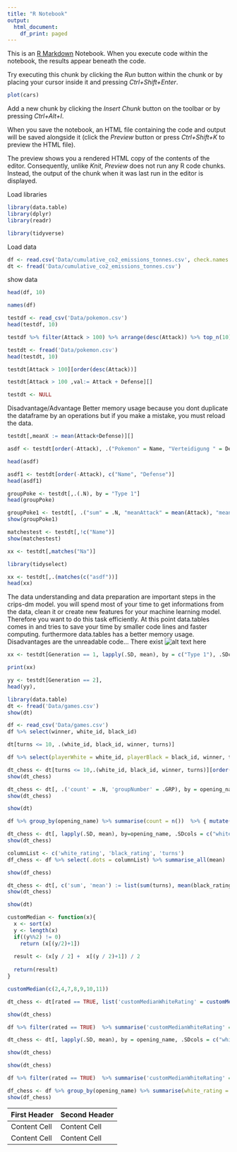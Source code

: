 ```yaml
---
title: "R Notebook"
output:
  html_document:
    df_print: paged
---
```


This is an [R Markdown](http://rmarkdown.rstudio.com) Notebook. When you execute code within the notebook, the results appear beneath the code. 

Try executing this chunk by clicking the *Run* button within the chunk or by placing your cursor inside it and pressing *Ctrl+Shift+Enter*. 

```r
plot(cars)
```

Add a new chunk by clicking the *Insert Chunk* button on the toolbar or by pressing *Ctrl+Alt+I*.

When you save the notebook, an HTML file containing the code and output will be saved alongside it (click the *Preview* button or press *Ctrl+Shift+K* to preview the HTML file).

The preview shows you a rendered HTML copy of the contents of the editor. Consequently, unlike *Knit*, *Preview* does not run any R code chunks. Instead, the output of the chunk when it was last run in the editor is displayed.

Load libraries
```r
library(data.table)
library(dplyr)
library(readr)
```
```r
library(tidyverse)
```

Load data
```r
df <- read.csv('Data/cumulative_co2_emissions_tonnes.csv', check.names = FALSE)
dt <- fread('Data/cumulative_co2_emissions_tonnes.csv')
```
show data
```r
head(df, 10)
```

```r
names(df)
```

```r
testdf <- read_csv('Data/pokemon.csv')
head(testdf, 10)
```
```r
testdf %>% filter(Attack > 100) %>% arrange(desc(Attack)) %>% top_n(10)
```
```r
testdt <- fread('Data/pokemon.csv')
head(testdt, 10)
```
```r
testdt[Attack > 100][order(desc(Attack))]
```
```r
testdt[Attack > 100 ,val:= Attack + Defense][]
```

```r
testdt <- NULL
```
Disadvantage/Advantage Better memory usage because you dont duplicate the dataframe by an operations but if you make a mistake, you must reload the data.
```r
testdt[,meanX := mean(Attack+Defense)][]
```
```r
asdf <- testdt[order(-Attack), .("Pokemon" = Name, "Verteidigung " = Defense)]
```
```r
head(asdf)
```
```r
asdf1 <- testdt[order(-Attack), c("Name", "Defense")]
head(asdf1)
```

```r
groupPoke <- testdt[,.(.N), by = "Type 1"]
head(groupPoke)
```

```r
groupPoke1 <- testdt[, .("sum" = .N, "meanAttack" = mean(Attack), "meanDefense" = mean(Defense)) , keyby = c("Type 1", "Legendary")]
show(groupPoke1)
```
```r
matchestest <- testdt[,!c("Name")]
show(matchestest)
```
```r
xx <- testdt[,matches("Na")]
```
```r
library(tidyselect)
```
```r
xx <- testdt[,.(matches(c("asdf"))]
head(xx)
```
The data understanding and data preparation are important steps in the crips-dm model. you will spend most of your time to get informations from the data, clean it or create new features for your machine learning model. Therefore you want to do this task efficiently. At this point data.tables comes in and tries to save your time by smaller code lines and faster computing. furthermore data.tables has a better memory usage. Disadvantages are the unreadable code...
There exist 
![alt text here](CRISP-DM_Process_Diagram1.png)
```r
xx <- testdt[Generation == 1, lapply(.SD, mean), by = c("Type 1"), .SDcols = c("Attack", "Defense"),,,]
```
```r
print(xx)
```
```r
yy <- testdt[Generation == 2],
head(yy),
```
```r
library(data.table)
dt <- fread('Data/games.csv')
show(dt)
```
```r
df <- read_csv('Data/games.csv')
df %>% select(winner, white_id, black_id)
```
```r
dt[turns <= 10, .(white_id, black_id, winner, turns)]
```
```r
df %>% select(playerWhite = white_id, playerBlack = black_id, winner, turns) %>% filter(turns <= 10) %>% arrange(desc(turns))
```
```r
dt_chess <- dt[turns <= 10,.(white_id, black_id, winner, turns)][order(-turns)]
show(dt_chess)
```
```r
dt_chess <- dt[, .('count' = .N, 'groupNumber' = .GRP), by = opening_name][order(-count)]
show(dt_chess)
```
```r
show(dt)
```
```r
df %>% group_by(opening_name) %>% summarise(count = n())  %>% { mutate(ungroup(.), groupNumber = group_indices(.,opening_name)) } %>% arrange(desc(count))
```
```r
dt_chess <- dt[, lapply(.SD, mean), by=opening_name, .SDcols = c("white_rating", "black_rating", "turns")]
show(dt_chess)
```
```r
columnList <- c('white_rating', 'black_rating', 'turns')
df_chess <- df %>% select(.dots = columnList) %>% summarise_all(mean)

show(df_chess)
```
```r
dt_chess <- dt[, c('sum', 'mean') := list(sum(turns), mean(black_rating))]
show(dt_chess)
```
```r
show(dt)
```
```r
customMedian <- function(x){
  x <- sort(x)
  y <- length(x) 
  if((y%%2) != 0)
    return (x[(y/2)+1])
  
  result <- (x[y / 2] +  x[(y / 2)+1]) / 2
  
  return(result)
}
```
```r
customMedian(c(2,4,7,8,9,10,11))
```
```r
dt_chess <- dt[rated == TRUE, list('customMedianWhiteRating' = customMedian(white_rating), 'meanWhiteRating' = mean(white_rating))]
```
```r
show(dt_chess)
```
```r
df %>% filter(rated == TRUE)  %>% summarise('customMedianWhiteRating' = customMedian(white_rating), 'meanWhiteRating' = mean(white_rating))
```
```r
dt_chess <- dt[, lapply(.SD, mean), by = opening_name, .SDcols = c("white_rating", "black_rating")][order(-white_rating)][,'delta' := white_rating - black_rating]

show(dt_chess)
```
```r
show(dt_chess)
```
```r
df %>% filter(rated == TRUE)  %>% summarise('customMedianWhiteRating' = customMedian(white_rating), 'meanWhiteRating' = mean(white_rating))
```
```r
df_chess <- df %>% group_by(opening_name) %>% summarise(white_rating = mean(white_rating), black_rating = mean(black_rating)) %>% arrange(desc(white_rating)) %>% mutate(delta = white_rating - black_rating)
show(df_chess)
```

First Header  | Second Header
------------- | -------------
Content Cell  | Content Cell
Content Cell  | Content Cell

